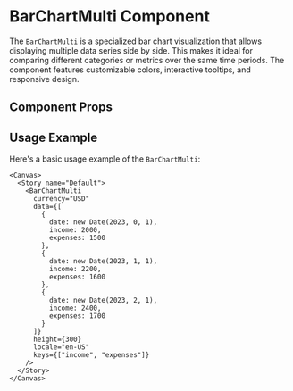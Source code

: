 

<Meta of={BarChartMulti} />

# BarChartMulti Component

The `BarChartMulti` is a specialized bar chart visualization that allows displaying multiple data series side by side. This makes it ideal for comparing different categories or metrics over the same time periods. The component features customizable colors, interactive tooltips, and responsive design.

## Component Props

<Canvas of={BarChartMulti.Default} />

<Controls />

## Usage Example

Here's a basic usage example of the `BarChartMulti`:

```tsx
<Canvas>
  <Story name="Default">
    <BarChartMulti 
      currency="USD"
      data={[
        { 
          date: new Date(2023, 0, 1), 
          income: 2000, 
          expenses: 1500 
        },
        { 
          date: new Date(2023, 1, 1), 
          income: 2200, 
          expenses: 1600 
        },
        { 
          date: new Date(2023, 2, 1), 
          income: 2400, 
          expenses: 1700 
        }
      ]}
      height={300}
      locale="en-US"
      keys={["income", "expenses"]}
    />
  </Story>
</Canvas>
``` 
